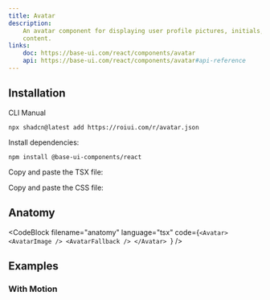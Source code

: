 ```yaml
---
title: Avatar
description:
    An avatar component for displaying user profile pictures, initials, or fallback
    content.
links:
    doc: https://base-ui.com/react/components/avatar
    api: https://base-ui.com/react/components/avatar#api-reference
---
```


<ComponentPreview name="avatar-demo" />

## Installation

<InstallationTabs>

<InstallationTabsList>
    <InstallationTabsTrigger value="cli">CLI</InstallationTabsTrigger>
    <InstallationTabsTrigger value="manual">Manual</InstallationTabsTrigger>
</InstallationTabsList>

<InstallationTabsContent value="cli">

```package-install
npx shadcn@latest add https://roiui.com/r/avatar.json
```

</InstallationTabsContent>

<InstallationTabsContent value="manual">

Install dependencies:

```package-install
npm install @base-ui-components/react
```

Copy and paste the TSX file:

<ComponentSource
    src="registry/brook/ui/avatar/avatar.tsx"
    title="components/ui/avatar.tsx"
    collapsible={true}
/>

Copy and paste the CSS file:

<ComponentSource
    src="registry/brook/ui/avatar/avatar.module.css"
    title="components/ui/avatar.module.css"
    language="css"
    collapsible={true}
/>

</InstallationTabsContent>

</InstallationTabs>

## Anatomy

<CodeBlock
filename="anatomy"
  language="tsx"
  code={`<Avatar>
    <AvatarImage />
    <AvatarFallback />
</Avatar>
`} />

## Examples

### With Motion

<ComponentPreview name="avatar-motion" replayButton />
